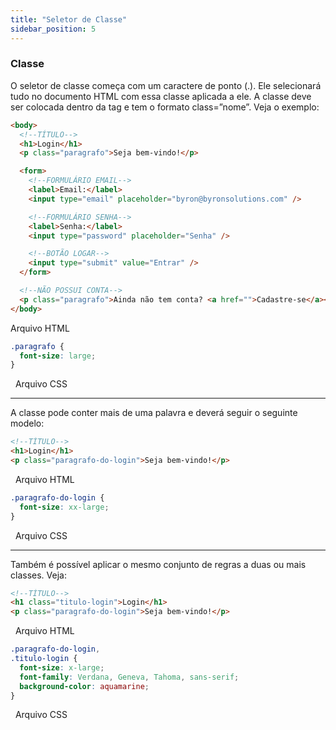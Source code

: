 ```yaml
---
title: "Seletor de Classe"
sidebar_position: 5
---
```


### Classe

O seletor de classe começa com um caractere de ponto (.). Ele selecionará tudo no documento HTML com essa classe aplicada a ele. A classe deve ser colocada dentro da tag e tem o formato class=”nome”. Veja o exemplo:

```html
<body>
  <!--TÍTULO-->
  <h1>Login</h1>
  <p class="paragrafo">Seja bem-vindo!</p>

  <form>
    <!--FORMULÁRIO EMAIL-->
    <label>Email:</label>
    <input type="email" placeholder="byron@byronsolutions.com" />

    <!--FORMULÁRIO SENHA-->
    <label>Senha:</label>
    <input type="password" placeholder="Senha" />

    <!--BOTÃO LOGAR-->
    <input type="submit" value="Entrar" />
  </form>

  <!--NÃO POSSUI CONTA-->
  <p class="paragrafo">Ainda não tem conta? <a href="">Cadastre-se</a></p>
</body>
```

Arquivo HTML

```css
.paragrafo {
  font-size: large;
}
```

&nbsp;
Arquivo CSS
&nbsp;

---

A classe pode conter mais de uma palavra e deverá seguir o seguinte modelo:

```html
<!--TÍTULO-->
<h1>Login</h1>
<p class="paragrafo-do-login">Seja bem-vindo!</p>
```

&nbsp;
Arquivo HTML
&nbsp;

```css
.paragrafo-do-login {
  font-size: xx-large;
}
```

&nbsp;
Arquivo CSS
&nbsp;

---

Também é possível aplicar o mesmo conjunto de regras a duas ou mais classes. Veja:

```html
<!--TÍTULO-->
<h1 class="titulo-login">Login</h1>
<p class="paragrafo-do-login">Seja bem-vindo!</p>
```

&nbsp;
Arquivo HTML
&nbsp;

```css
.paragrafo-do-login,
.titulo-login {
  font-size: x-large;
  font-family: Verdana, Geneva, Tahoma, sans-serif;
  background-color: aquamarine;
}
```

&nbsp;
Arquivo CSS
&nbsp;
